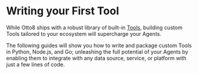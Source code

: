

# Writing your First Tool

While Otto8 ships with a robust library of built-in [Tools](../02-concepts/03-tools.md), building custom
Tools tailored to your ecosystem will supercharge your Agents.

The following guides will show you how to write and package custom Tools in Python, Node.js, and Go;
unleashing the full potential of your Agents by enabling them to integrate with any data source, service,
or platform with just a few lines of code.

<Tabs>
  <TabItem value="python" label="Python" default>
    <PythonHashToolReadme />
  </TabItem>

  <TabItem value="node" label="Node.js" default>
    <NodeHashToolReadme />
  </TabItem>

  <TabItem value="go" label="Go" default>
    <GoHashToolReadme />
  </TabItem>
</Tabs>